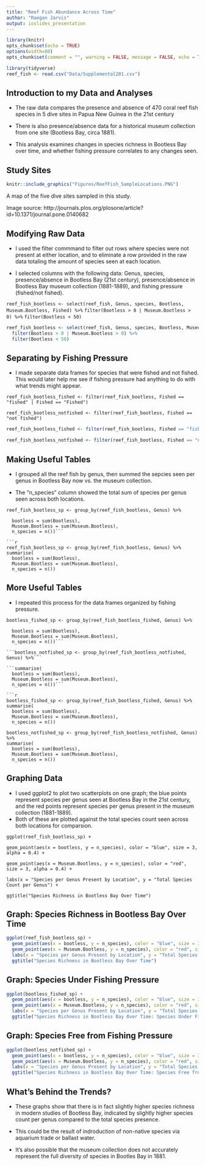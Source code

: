```yaml
---
title: "Reef Fish Abundance Across Time"
author: "Raegan Jarvis"
output: ioslides_presentation
---
```


```r
library(knitr)
opts_chunk$set(echo = TRUE)
options(width=80)
opts_chunk$set(comment = "", warning = FALSE, message = FALSE, echo = TRUE, tidy = TRUE, size="small")
```
```r
library(tidyverse)
reef_fish <- read.csv("Data/Supplemental201.csv")
```


## Introduction to my Data and Analyses

* The raw data compares the presence and absence of 470 coral reef fish species in 5 dive sites in Papua New Guinea in the 21st century

* There is also presence/absence data for a historical museum collection from one site (Bootless Bay, circa 1881). 

* This analysis examines changes in species richness in Bootless Bay over time, and whether fishing pressure correlates to any changes seen.

## Study Sites

```r
knitr::include_graphics("Figures/ReefFish_SampleLocations.PNG")
```

A map of the five dive sites sampled in this study.

Image source: http://journals.plos.org/plosone/article?id=10.1371/journal.pone.0140682

## Modifying Raw Data

* I used the filter commmand to filter out rows where species were not present at either location, and to eliminate a row provided in the raw data totaling the amount of species seen at each location.

* I selected columns with the following data: Genus, species, presence/absence in Bootless Bay (21st century), presence/absence in Bootless Bay museum collection (1881-1889), and fishing pressure (fished/not fished).


```reef_fish_bootless <- select(reef_fish, Genus, species, Bootless, Museum.Bootless, Fished) %>%```
  ```filter(Bootless > 0 | Museum.Bootless > 0) %>%```
  ```filter(Bootless < 50)```

```r
reef_fish_bootless <- select(reef_fish, Genus, species, Bootless, Museum.Bootless, Fished) %>% 
  filter(Bootless > 0 | Museum.Bootless > 0) %>% 
  filter(Bootless < 50)
```

## Separating by Fishing Pressure

* I made separate data frames for species that were fished and not fished. This would later help me see if fishing pressure had anything to do with what trends might appear.

```reef_fish_bootless_fished <- filter(reef_fish_bootless, Fished == "fished" | Fished == "Fished")```

```reef_fish_bootless_notfished <- filter(reef_fish_bootless, Fished == "not fished")```

```r
reef_fish_bootless_fished <- filter(reef_fish_bootless, Fished == "fished" | Fished == "Fished")

reef_fish_bootless_notfished <- filter(reef_fish_bootless, Fished == "not fished")
```

## Making Useful Tables

* I grouped all the reef fish by genus, then summed the sepcies seen per genus in Bootless Bay now vs. the museum collection. 

* The “n_species” column showed the total sum of species per genus seen across both locations.

```reef_fish_bootless_sp <- group_by(reef_fish_bootless, Genus) %>%```

  ```summarise(
    bootless = sum(Bootless),
    Museum.Bootless = sum(Museum.Bootless),
    n_species = n())```

```r
reef_fish_bootless_sp <- group_by(reef_fish_bootless, Genus) %>%
  summarise(
    bootless = sum(Bootless),
    Museum.Bootless = sum(Museum.Bootless),
    n_species = n())
```

## More Useful Tables

* I repeated this process for the data frames organized by fishing pressure.

```bootless_fished_sp <- group_by(reef_fish_bootless_fished, Genus) %>%```

  ```summarise(
    bootless = sum(Bootless),
    Museum.Bootless = sum(Museum.Bootless),
    n_species = n())```
    
```bootless_notfished_sp <- group_by(reef_fish_bootless_notfished, Genus) %>%```

  ```summarise(
    bootless = sum(Bootless),
    Museum.Bootless = sum(Museum.Bootless),
    n_species = n())```

```r
bootless_fished_sp <- group_by(reef_fish_bootless_fished, Genus) %>% 
  summarise(
    bootless = sum(Bootless),
    Museum.Bootless = sum(Museum.Bootless),
    n_species = n())

bootless_notfished_sp <- group_by(reef_fish_bootless_notfished, Genus) %>% 
  summarise(
    bootless = sum(Bootless),
    Museum.Bootless = sum(Museum.Bootless),
    n_species = n())
```

## Graphing Data
* I used ggplot2 to plot two scatterplots on one graph; the blue points represent species per genus seen at Bootless Bay in the 21st century, and the red points represent species per genus present in the museum collection (1881-1889). 
* Both of these are plotted against the total species count seen across both locations for comparsion.

```ggplot(reef_fish_bootless_sp) +```

  ```geom_point(aes(x = bootless, y = n_species), color = "blue", size = 3, alpha = 0.4) +```
  
  ```geom_point(aes(x = Museum.Bootless, y = n_species), color = "red", size = 3, alpha = 0.4) +```
  
  ```labs(x = "Species per Genus Present by Location", y = "Total Species Count per Genus") +```
  
  ```ggtitle("Species Richness in Bootless Bay Over Time")```
  
## Graph: Species Richness in Bootless Bay Over Time
  
```r
ggplot(reef_fish_bootless_sp) +
  geom_point(aes(x = bootless, y = n_species), color = "blue", size = 3, alpha = 0.4) +
  geom_point(aes(x = Museum.Bootless, y = n_species), color = "red", size = 3, alpha = 0.4) +
  labs(x = "Species per Genus Present by Location", y = "Total Species Count per Genus") +
  ggtitle("Species Richness in Bootless Bay Over Time")
```

## Graph: Species Under Fishing Pressure

```r
ggplot(bootless_fished_sp) +
  geom_point(aes(x = bootless, y = n_species), color = "blue", size = 3, alpha = 0.4) +
  geom_point(aes(x = Museum.Bootless, y = n_species), color = "red", size = 3, alpha = 0.4) +
  labs(x = "Species per Genus Present by Location", y = "Total Species Count per Genus") +
  ggtitle("Species Richness in Bootless Bay Over Time: Species Under Fishing Pressure")
```

## Graph: Species Free from Fishing Pressure

```r
ggplot(bootless_notfished_sp) +
  geom_point(aes(x = bootless, y = n_species), color = "blue", size = 3, alpha = 0.4) +
  geom_point(aes(x = Museum.Bootless, y = n_species), color = "red", size = 3, alpha = 0.4) +
  labs(x = "Species per Genus Present by Location", y = "Total Species Count per Genus") +
  ggtitle("Species Richness in Bootless Bay Over Time: Species Free from Fishing Pressure")
```

## What's Behind the Trends?

* These graphs show that there is in fact slightly higher species richness in modern studies of Bootless Bay, indicated by slightly higher species count per genus compared to the total species presence. 

* This could be the result of indroduction of non-native species via aquarium trade or ballast water. 

* It’s also possible that the museum collection does not accurately represent the full diversity of species in Bootles Bay in 1881.

